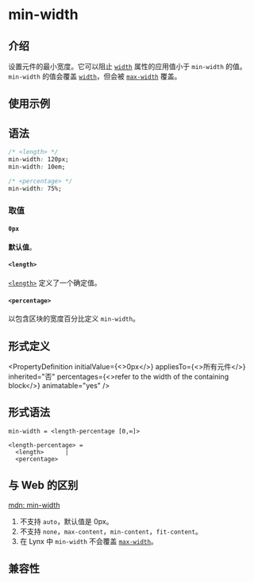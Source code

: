 # min-width

## 介绍

设置元件的最小宽度。它可以阻止 [`width`](./width.mdx) 属性的应用值小于 `min-width` 的值。
`min-width` 的值会覆盖 [`width`](./width.mdx)，但会被 [`max-width`](./max-width.mdx) 覆盖。

## 使用示例


<Go
  example="css-api"
  defaultFile="src/min-width/App.tsx"
  img="/assets/doc/css/min-width.jpg"
  entry="src/min-width"
  defaultEntryFile="dist/min-width.lynx.bundle"
/>

## 语法

```css
/* <length> */
min-width: 120px;
min-width: 10em;

/* <percentage> */
min-width: 75%;
```

### 取值

#### `0px`

**默认值**。

#### `<length>`

[`<length>`](api/css/data-type/length.mdx) 定义了一个确定值。

#### `<percentage>`

以包含区块的宽度百分比定义 `min-width`。

## 形式定义


<PropertyDefinition
  initialValue={<>0px</>}
  appliesTo={<>所有元件</>}
  inherited="否"
  percentages={<>refer to the width of the containing block</>}
  animatable="yes"
/>

## 形式语法

```
min-width = <length-percentage [0,∞]>

<length-percentage> =
  <length>      |
  <percentage>
```

## 与 Web 的区别

[mdn: min-width](https://developer.mozilla.org/en-US/docs/Web/CSS/min-width)

1. 不支持 `auto`，默认值是 0px。
2. 不支持 `none`，`max-content`，`min-content`，`fit-content`。
3. 在 Lynx 中 `min-width` 不会覆盖 [`max-width`](./max-width.mdx)。

## 兼容性


<LegacyCompatTable metadata="css/properties/min-width" />
